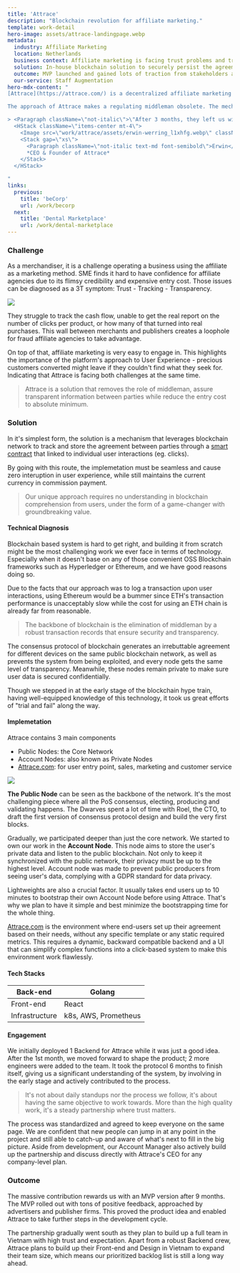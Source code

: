 ```yaml
---
title: 'Attrace'
description: "Blockchain revolution for affiliate marketing."
template: work-detail
hero-image: assets/attrace-landingpage.webp
metadata:
  industry: Affiliate Marketing
  location: Netherlands
  business context: Affiliate marketing is facing trust problems and transparency issues
  solution: In-house blockchain solution to securely persist the agreement between parties
  outcome: MVP launched and gained lots of traction from stakeholders and advertisers
  our-service: Staff Augmentation
hero-mdx-content: "
[Attrace](https://attrace.com/) is a decentralized affiliate marketing network that bridges publishers (like e-commerce websites) and advertisers (like merchant) based in the Netherlands. The platform is capable of registering and auditing any action between parties. The progress has never been more transparent and accurate.

The approach of Attrace makes a regulating middleman obsolete. The mechanism of affiliate marketing is based on sales achieved. Attrace targets every customer size from big merchants to tiny blogs, as it solves all tracking and trust issues between parties. Attrace's blockchain technology enables payment to be processed much more quickly - a lifesaver for a steadier cash flow.

> <Paragraph className=\"not-italic\">\"After 3 months, they left us with great development and improvement, in terms of work result and team synchronization. A worthy evidence for Attrace’s investments and we hope nothing more than to keep going with them in long-term, provide opportunities for these devs to grow with Attrace.\"</Paragraph>
  <HStack className=\"items-center mt-4\">
    <Image src=\"work/attrace/assets/erwin-werring_l1xhfg.webp\" className=\"rounded-full h-12 w-12\" />
    <Stack gap=\"xs\">
      <Paragraph className=\"not-italic text-md font-semibold\">Erwin</Paragraph>
      *CEO & Founder of Attrace*
    </Stack>
  </HStack>

"
links:
  previous:
    title: 'beCorp'
    url: /work/becorp
  next:
    title: 'Dental Marketplace'
    url: /work/dental-marketplace
---
```


### Challenge

As a merchandiser, it is a challenge operating a business using the affiliate as a marketing method. SME finds it hard to have confidence for affiliate agencies due to its flimsy credibility and expensive entry cost. Those issues can be diagnosed as a 3T symptom: Trust - Tracking - Transparency.

![](assets/attrace-challenges.webp)

They struggle to track the cash flow, unable to get the real report on the number of clicks per product, or how many of that turned into real purchases. This wall between merchants and publishers creates a loophole for fraud affiliate agencies to take advantage.

On top of that, affiliate marketing is very easy to engage in. This highlights the importance of the platform's approach to User Experience - precious customers converted might leave if they couldn't find what they seek for. Indicating that Attrace is facing both challenges at the same time.

> Attrace is a solution that removes the role of middleman, assure transparent information between parties while reduce the entry cost to absolute minimum.

### Solution

In it's simplest form, the solution is a mechanism that leverages blockchain network to track and store the agreement between parties through a [smart contract](https://en.wikipedia.org/wiki/Smart_contract) that linked to individual user interactions (eg. clicks).

By going with this route, the implemetation must be seamless and cause zero interuption in user experience, while still maintains the current currency in commission payment.

> Our unique approach requires no understanding in blockchain comprehension from users, under the form of a game-changer with groundbreaking value.

#### Technical Diagnosis

Blockchain based system is hard to get right, and building it from scratch might be the most challenging work we ever face in terms of technology. Especially when it doesn't base on any of those convenient OSS Blockchain frameworks such as Hyperledger or Ethereum, and we have good reasons doing so.

Due to the facts that our approach was to log a transaction upon user interactions, using Ethereum would be a bummer since ETH's transaction performance is unacceptably slow while the cost for using an ETH chain is already far from reasonable.

> The backbone of blockchain is the elimination of middleman by a robust transaction records that ensure security and transparency.

The consensus protocol of blockchain generates an irrebuttable agreement for different devices on the same public blockchain network, as well as prevents the system from being exploited, and every node gets the same level of transparency. Meanwhile, these nodes remain private to make sure user data is secured confidentially.

Though we stepped in at the early stage of the blockchain hype train, having well-equipped knowledge of this technology, it took us great efforts of "trial and fail" along the way.

#### Implemetation

Attrace contains 3 main components

*   Public Nodes: the Core Network
*   Account Nodes: also known as Private Nodes
*   [Attrace.com](https://attrace.com/): for user entry point, sales, marketing and customer service

![](assets/attrace-example.webp)

**The Public Node** can be seen as the backbone of the network. It's the most challenging piece where all the PoS consensus, electing, producing and validating happens. The Dwarves spent a lot of time with Roel, the CTO, to draft the first version of consensus protocol design and build the very first blocks.

Gradually, we participated deeper than just the core network. We started to own our work in the **Account Node**. This node aims to store the user's private data and listen to the public blockchain. Not only to keep it synchronized with the public network, their privacy must be up to the highest level. Account node was made to prevent public producers from seeing user's data, complying with a GDPR standard for data privacy.

Lightweights are also a crucial factor. It usually takes end users up to 10 minutes to bootstrap their own Account Node before using Attrace. That's why we plan to have it simple and best minimize the bootstrapping time for the whole thing.

[Attrace.com](https://attrace.com/) is the environment where end-users set up their agreement based on their needs, without any specific template or any static required metrics. This requires a dynamic, backward compatible backend and a UI that can simplify complex functions into a click-based system to make this environment work flawlessly.

#### Tech Stacks

| Back-end | Golang |
| --- | --- |
| Front-end | React |
| Infrastructure | k8s, AWS, Prometheus |

#### Engagement

We initially deployed 1 Backend for Attrace while it was just a good idea. After the 1st month, we moved forward to shape the product; 2 more engineers were added to the team. It took the protocol 6 months to finish itself, giving us a significant understanding of the system, by involving in the early stage and actively contributed to the process.

> It's not about daily standups nor the process we follow, it's about having the same objective to work towards. More than the high quality work, it's a steady partnership where trust matters.

The process was standardized and agreed to keep everyone on the same page. We are confident that new people can jump in at any point in the project and still able to catch-up and aware of what's next to fill in the big picture. Aside from development, our Account Manager also actively build up the partnership and discuss directly with Attrace's CEO for any company-level plan.

### Outcome

The massive contribution rewards us with an MVP version after 9 months. The MVP rolled out with tons of positive feedback, approached by advertisers and publisher firms. This proved the product idea and enabled Attrace to take further steps in the development cycle.

The partnership gradually went south as they plan to build up a full team in Vietnam with high trust and expectation. Apart from a robust Backend crew, Attrace plans to build up their Front-end and Design in Vietnam to expand their team size, which means our prioritized backlog list is still a long way ahead.